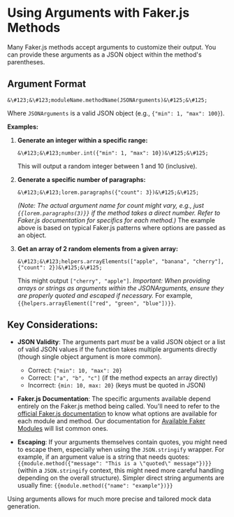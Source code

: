 # Using Arguments with Faker.js Methods

Many Faker.js methods accept arguments to customize their output. You can provide these arguments as a JSON object within the method's parentheses.

## Argument Format

```
&\#123;&\#123;moduleName.methodName(JSONArguments)&\#125;&\#125;
```

Where `JSONArguments` is a valid JSON object (e.g., `{"min": 1, "max": 100}`).

**Examples:**

1.  **Generate an integer within a specific range:**
    ```
    &\#123;&\#123;number.int({"min": 1, "max": 10})&\#125;&\#125;
    ```
    This will output a random integer between 1 and 10 (inclusive).

2.  **Generate a specific number of paragraphs:**
    ```
    &\#123;&\#123;lorem.paragraphs({"count": 3})&\#125;&\#125;
    ```
    _(Note: The actual argument name for count might vary, e.g., just `{{lorem.paragraphs(3)}}` if the method takes a direct number. Refer to Faker.js documentation for specifics for each method.)_
    The example above is based on typical Faker.js patterns where options are passed as an object.

3.  **Get an array of 2 random elements from a given array:**
    ```
    &\#123;&\#123;helpers.arrayElements(["apple", "banana", "cherry"], {"count": 2})&\#125;&\#125;
    ```
    This might output `["cherry", "apple"]`.
    *Important: When providing arrays or strings as arguments within the JSONArguments, ensure they are properly quoted and escaped if necessary.*
    For example, `{{helpers.arrayElement(["red", "green", "blue"])}}`.

## Key Considerations:

-   **JSON Validity**: The arguments part *must* be a valid JSON object or a list of valid JSON values if the function takes multiple arguments directly (though single object argument is more common).
    - Correct: `{"min": 10, "max": 20}`
    - Correct: `["a", "b", "c"]` (if the method expects an array directly)
    - Incorrect: `{min: 10, max: 20}` (keys must be quoted in JSON)

-   **Faker.js Documentation**: The specific arguments available depend entirely on the Faker.js method being called. You'll need to refer to the [official Faker.js documentation](https://fakerjs.dev/api/) to know what options are available for each module and method. Our documentation for [Available Faker Modules](faker-modules) will list common ones.

-   **Escaping**: If your arguments themselves contain quotes, you might need to escape them, especially when using the `JSON.stringify` wrapper. For example, if an argument value is a string that needs quotes:
    `{{module.method({"message": "This is a \"quoted\" message"})}}` (within a `JSON.stringify` context, this might need more careful handling depending on the overall structure). Simpler direct string arguments are usually fine: `{{module.method({"name": "example"})}}`

Using arguments allows for much more precise and tailored mock data generation.
